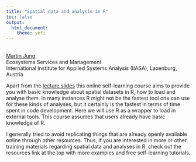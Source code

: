 ```yaml
---
title: "Spatial data and analysis in R"
toc: false
output: 
  html_document: 
    theme: yeti
---
```

<br>
  <a href="https://www.iiasa.ac.at/staff/staff.php?type=auto&visibility=visible&search=true&login=jung"> Martin Jung</a><br>
  Ecosystems Services and Management <br> 
  International Institute for Applied Systems Analysis (IIASA), Laxenburg, Austria 
<br>

<!-- Internal CDAT workshop at IIASA  -->

Apart from the [lecture slides](lecture.html) this online self-learning course aims to provide you with basic knowledge about spatial datasets in R, how to load and analyse them. In many instances R might not be the fastest tool one can use for these kinds of analyses, but it certainly is the fastest in terms of time spent in code development. Here we will use R as a wrapper to load in external tools. This course assumes that users already have basic knowledge of R.

I generally tried to avoid replicating things that are already openly available online through other resources. Thus, if you are interested in more or other training materials regarding spatial data and analyses in R, check out the resources link at the top with more examples and free self-learning tutorials.
